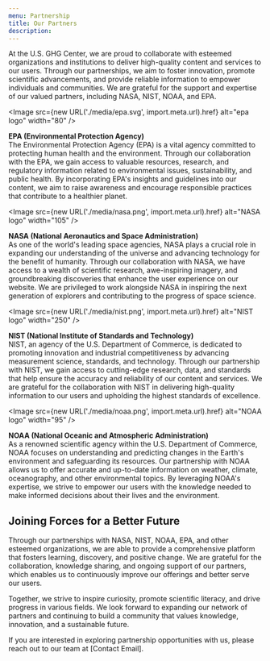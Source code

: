 ```yaml
---
menu: Partnership
title: Our Partners
description: 
---
```


<Block>
  <Prose>

  At the U.S. GHG Center, we are proud to collaborate with esteemed organizations and institutions to deliver high-quality content and services to our users. Through our partnerships, we aim to foster innovation, promote scientific advancements, and provide reliable information to empower individuals and communities. We are grateful for the support and expertise of our valued partners, including NASA, NIST, NOAA, and EPA.

  <Image 
    src={new URL('./media/epa.svg', import.meta.url).href}
    alt="epa logo"
    width="80"
  />

  **EPA (Environmental Protection Agency)**  
  The Environmental Protection Agency (EPA) is a vital agency committed to protecting human health and the environment. Through our collaboration with the EPA, we gain access to valuable resources, research, and regulatory information related to environmental issues, sustainability, and public health. By incorporating EPA's insights and guidelines into our content, we aim to raise awareness and encourage responsible practices that contribute to a healthier planet.

  <Image 
    src={new URL('./media/nasa.png', import.meta.url).href}
    alt="NASA logo"
    width="105"
  />

  **NASA (National Aeronautics and Space Administration)**  
  As one of the world's leading space agencies, NASA plays a crucial role in expanding our understanding of the universe and advancing technology for the benefit of humanity. Through our collaboration with NASA, we have access to a wealth of scientific research, awe-inspiring imagery, and groundbreaking discoveries that enhance the user experience on our website. We are privileged to work alongside NASA in inspiring the next generation of explorers and contributing to the progress of space science.

  <Image 
    src={new URL('./media/nist.png', import.meta.url).href}
    alt="NIST logo"
    width="250"
  />

  **NIST (National Institute of Standards and Technology)**  
  NIST, an agency of the U.S. Department of Commerce, is dedicated to promoting innovation and industrial competitiveness by advancing measurement science, standards, and technology. Through our partnership with NIST, we gain access to cutting-edge research, data, and standards that help ensure the accuracy and reliability of our content and services. We are grateful for the collaboration with NIST in delivering high-quality information to our users and upholding the highest standards of excellence.

  <Image 
    src={new URL('./media/noaa.png', import.meta.url).href}
    alt="NOAA logo"
    width="95"
  />

  **NOAA (National Oceanic and Atmospheric Administration)**  
  As a renowned scientific agency within the U.S. Department of Commerce, NOAA focuses on understanding and predicting changes in the Earth's environment and safeguarding its resources. Our partnership with NOAA allows us to offer accurate and up-to-date information on weather, climate, oceanography, and other environmental topics. By leveraging NOAA's expertise, we strive to empower our users with the knowledge needed to make informed decisions about their lives and the environment.

  ## Joining Forces for a Better Future

  Through our partnerships with NASA, NIST, NOAA, EPA, and other esteemed organizations, we are able to provide a comprehensive platform that fosters learning, discovery, and positive change. We are grateful for the collaboration, knowledge sharing, and ongoing support of our partners, which enables us to continuously improve our offerings and better serve our users.

  Together, we strive to inspire curiosity, promote scientific literacy, and drive progress in various fields. We look forward to expanding our network of partners and continuing to build a community that values knowledge, innovation, and a sustainable future.

  If you are interested in exploring partnership opportunities with us, please reach out to our team at [Contact Email].

  </Prose>
</Block>
